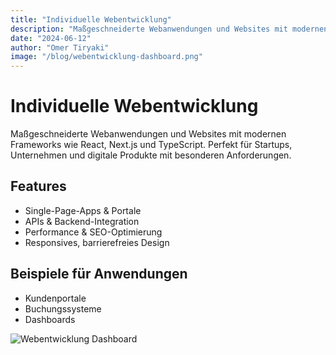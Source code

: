 ```yaml
---
title: "Individuelle Webentwicklung"
description: "Maßgeschneiderte Webanwendungen und Websites mit modernen Frameworks."
date: "2024-06-12"
author: "Omer Tiryaki"
image: "/blog/webentwicklung-dashboard.png"
---
```


# Individuelle Webentwicklung

Maßgeschneiderte Webanwendungen und Websites mit modernen Frameworks wie React, Next.js und TypeScript. Perfekt für Startups, Unternehmen und digitale Produkte mit besonderen Anforderungen.

## Features

- Single-Page-Apps & Portale
- APIs & Backend-Integration
- Performance & SEO-Optimierung
- Responsives, barrierefreies Design

## Beispiele für Anwendungen

- Kundenportale
- Buchungssysteme
- Dashboards

![Webentwicklung Dashboard](/blog/webentwicklung-dashboard.png) 